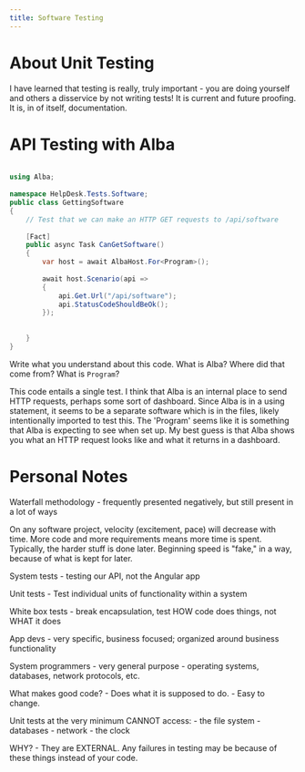 ```yaml
---
title: Software Testing
---
```

 
# About Unit Testing
 
I have learned that testing is really, truly important - you are doing yourself and others a disservice by not writing tests! It is current and future proofing. It is, in of itself, documentation.
 
 
# API Testing with Alba
 
```csharp
 
using Alba;
 
namespace HelpDesk.Tests.Software;
public class GettingSoftware
{
    // Test that we can make an HTTP GET requests to /api/software
 
    [Fact]
    public async Task CanGetSoftware()
    {
        var host = await AlbaHost.For<Program>();
 
        await host.Scenario(api =>
        {
            api.Get.Url("/api/software");
            api.StatusCodeShouldBeOk();
        });
 
 
    }
}
```
 
Write what you understand about this code. What is Alba? Where did that come from? What is `Program`?

This code entails a single test. I think that Alba is an internal place to send HTTP requests, perhaps some sort of dashboard.
Since Alba is in a using statement, it seems to be a separate software which is in the files, likely intentionally imported to test this.
The 'Program' seems like it is something that Alba is expecting to see when set up. My best guess is that Alba shows you what an HTTP request looks like and what it returns in a dashboard.


# Personal Notes

Waterfall methodology - frequently presented negatively, but still present in a lot of ways

On any software project, velocity (excitement, pace) will decrease with time. More code and more requirements means more time is spent. Typically, the harder stuff is done later.
Beginning speed is "fake," in a way, because of what is kept for later.

System tests - testing our API, not the Angular app

Unit tests - Test individual units of functionality within a system

White box tests - break encapsulation, test HOW code does things, not WHAT it does

App devs - very specific, business focused; organized around business functionality


System programmers - very general purpose - operating systems, databases, network protocols, etc.

What makes good code?
    - Does what it is supposed to do.
    - Easy to change.


Unit tests at the very minimum CANNOT access:
    - the file system
    - databases
    - network
    - the clock

WHY?
    - They are EXTERNAL. Any failures in testing may be because of these things instead of your code.
